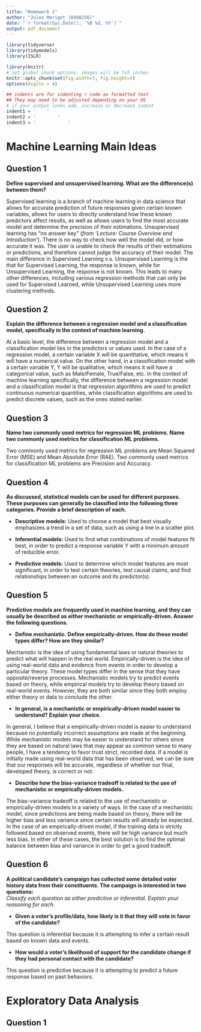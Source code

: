 ```yaml
---
title: "Homework 1"
author: "Jules Merigot (8488256)"
date: "`r format(Sys.Date(), '%B %d, %Y')`"
output: pdf_document
---
```


```r
library(tidyverse)
library(tidymodels)
library(ISLR)

library(knitr)
# set global chunk options: images will be 7x5 inches
knitr::opts_chunk$set(fig.width=7, fig.height=5)
options(digits = 4)

## indents are for indenting r code as formatted text
## They may need to be adjusted depending on your OS
# if your output looks odd, increase or decrease indent
indent1 = '    '
indent2 = '        '
indent3 = '            '
```

\begin{center}
PSTAT 131/231 Statistical Machine Learning - Fall 2022
\end{center}

# Machine Learning Main Ideas

## Question 1

**Define supervised and unsupervised learning. What are the difference(s) between them?**

Supervised learning is a branch of machine learning in data science that allows for accurate prediction of future responses given certain known variables, allows for users to directly understand how these known predictors affect results, as well as allows users to find the most accurate model and determine the precision of their estimations.
Unsupervised learning has "no answer key" (*from 'Lecture: Course Overview and Introduction'*). There is no way to check how well the model did, or how accurate it was. The user is unable to check the results of their estimations or predictions, and therefore cannot judge the accuracy of their model.
The main difference in Supervised Learning v.s. Unsupervised Learning is the that for Supervised Learning, the response is known, while for Unsupervised Learning, the response is not known. This leads to many other differences, including various regression methods that can only be used for Supervised Learned, while Unsupervised Learning uses more clustering methods.

## Question 2

**Explain the difference between a regression model and a classification model, specifically in the context of machine learning.**

At a basic level, the difference between a regression model and a classification model lies in the predictors or values used. In the case of a regression model, a certain variable X will be quantitative, which means it will have a numerical value. On the other hand, in a classification model with a certain variable Y, Y will be qualitative, which means it will have a categorical value, such as Male/Female, True/False, etc. In the context of machine learning specifically, the difference between a regression model and a classification model is that regression algorithms are used to predict continuous numerical quantities, while classification algorithms are used to predict discrete values, such as the ones stated earlier.

## Question 3

**Name two commonly used metrics for regression ML problems. Name two commonly used metrics for classification ML problems.**

Two commonly used metrics for regression ML problems are Mean Squared Error (MSE) and Mean Absolute Error (RAE). Two commonly used metrics for classification ML problems are Precision and Accuracy.

## Question 4

**As discussed, statistical models can be used for different purposes. These purposes can generally be classified into the following three categories. Provide a brief description of each.**

* **Descriptive models:** Used to choose a model that best visually emphasizes a trend in a set of data, such as using a line in a scatter plot.

* **Inferential models:** Used to find what combinations of model features fit best, in order to predict a response variable Y with a minimum amount of reducible error.

* **Predictive models:** Used to determine which model features are most significant, in order to test certain theories, test causal claims, and find relationships between an outcome and its predictor(s).

## Question 5

**Predictive models are frequently used in machine learning, and they can usually be described as either mechanistic or empirically-driven. Answer the following questions.**

* **Define mechanistic. Define empirically-driven. How do these model types differ? How are they similar?**

Mechanistic is the idea of using fundamental laws or natural theories to predict what will happen in the real world. Empirically-driven is the idea of using real-world data and evidence from events in order to develop a particular theory. These model types differ in the sense that they have opposite/reverse processes. Mechanistic models try to predict events based on theory, while empirical models try to develop theory based on real-world events. However, they are both similar since they both employ either theory or data to conclude the other.

* **In general, is a mechanistic or empirically-driven model easier to understand? Explain your choice.**

In general, I believe that a empirically-driven model is easier to understand because no potentially incorrect assumptions are made at the beginning. While mechanistic models may be easier to understand for others since they are based on natural laws that may appear as common sense to many people, I have a tendency to favor trust strict, recorded data. If a model is initially made using real-world data that has been observed, we can be sure that our responses will be accurate, regardless of whether our final, developed theory, is correct or not.

* **Describe how the bias-variance tradeoff is related to the use of mechanistic or empirically-driven models.**

The bias-variance tradeoff is related to the use of mechanistic or empirically-driven models in a variety of ways. In the case of a mechanistic model, since predictions are being made based on theory, there will be higher bias and less variance since certain results will already be expected. In the case of an empirically-driven model, if the training data is strictly followed based on observed events, there will be high variance but much less bias. In either of these cases, the best solution is to find the optimal balance between bias and variance in order to get a good tradeoff.

## Question 6

**A political candidate’s campaign has collected some detailed voter history data from their constituents. The campaign is interested in two questions:**  
*Classify each question as either predictive or inferential. Explain your reasoning for each.*

* **Given a voter’s profile/data, how likely is it that they will vote in favor of the candidate?**

This question is inferential because it is attempting to infer a certain result based on known data and events.

* **How would a voter’s likelihood of support for the candidate change if they had personal contact with the candidate?**

This question is predictive because it is attempting to predict a future response based on past behaviors.

# Exploratory Data Analysis

## Question 1





